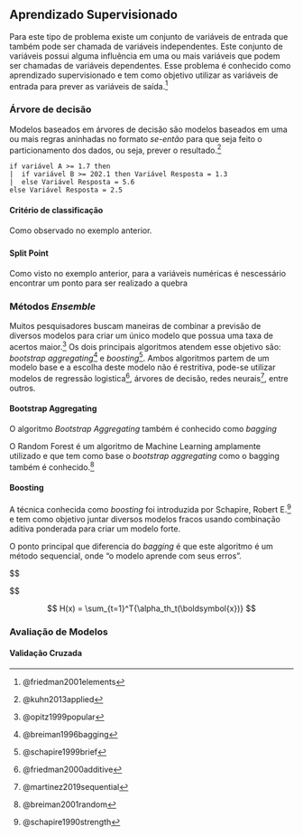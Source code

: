 ## Aprendizado Supervisionado

Para este tipo de problema existe um conjunto de variáveis de entrada que também pode ser chamada de variáveis independentes. Este conjunto de variáveis possui alguma influência em uma ou mais variáveis que podem ser chamadas de variáveis dependentes. Esse problema é conhecido como aprendizado supervisionado e tem como objetivo utilizar as variáveis de entrada para prever as variáveis de saída.^[@friedman2001elements]

### Árvore de decisão

Modelos baseados em árvores de decisão são modelos baseados em uma ou mais regras aninhadas no formato *se-então* para que seja feito o particionamento dos dados, ou seja, prever o resultado.^[@kuhn2013applied]

```
if variável A >= 1.7 then
|  if variável B >= 202.1 then Variável Resposta = 1.3
|  else Variável Resposta = 5.6
else Variável Resposta = 2.5
```

#### Critério de classificação

Como observado no exemplo anterior. 

##### 

#### Split Point

Como visto no exemplo anterior, para a variáveis numéricas é nescessário encontrar um ponto para ser realizado a quebra 


### Métodos *Ensemble*

Muitos pesquisadores buscam maneiras de combinar a previsão de diversos modelos para criar um único modelo que possua uma taxa de acertos maior.^[@opitz1999popular] Os dois principais algoritmos atendem esse objetivo são: *bootstrap aggregating*^[@breiman1996bagging] e *boosting*^[@schapire1999brief]. Ambos algoritmos partem de um modelo base e a escolha deste modelo não é restritiva, pode-se utilizar modelos de regressão logistica^[@friedman2000additive], árvores de decisão, redes neurais^[@martinez2019sequential], entre outros.

#### Bootstrap Aggregating

O algoritmo *Bootstrap Aggregating* também é conhecido como *bagging*

O Random Forest é um algoritmo de Machine Learning amplamente utilizado e que tem como base o *bootstrap aggregating* como o bagging também é conhecido.^[@breiman2001random]

#### Boosting

A técnica conhecida como *boosting* foi introduzida por Schapire, Robert E.^[@schapire1990strength] e tem como objetivo juntar diversos modelos fracos usando combinação aditiva ponderada para criar um modelo forte. 

O ponto principal que diferencia do *bagging* é que este algoritmo é um método sequencial, onde "o modelo aprende com seus erros".


$$

$$




$$
H(x) = \sum_{t=1}^T{\alpha_th_t(\boldsymbol{x})}
$$

### Avaliação de Modelos

#### Validação Cruzada

